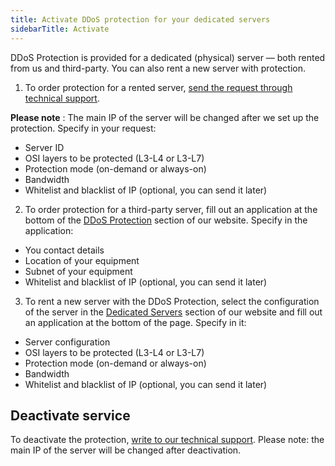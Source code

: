 ---
title: Activate DDoS protection for your dedicated servers
sidebarTitle: Activate
---

DDoS Protection is provided for a dedicated (physical) server — both rented from us and third-party. You can also rent a new server with protection.

  1. To order protection for a rented server, [send the request through technical support](/hosting/contact-our-technical-support).



**Please note** : The main IP of the server will be changed after we set up the protection. Specify in your request:

  * Server ID
  * OSI layers to be protected (L3-L4 or L3-L7)
  * Protection mode (on-demand or always-on)
  * Bandwidth
  * Whitelist and blacklist of IP (optional, you can send it later)


  2. To order protection for a third-party server, fill out an application at the bottom of the [DDoS Protection](https://gcore.com/ddos-protection-for-servers) section of our website. Specify in the application:


  * You contact details
  * Location of your equipment
  * Subnet of your equipment
  * Whitelist and blacklist of IP (optional, you can send it later)


  3. To rent a new server with the DDoS Protection, select the configuration of the server in the [Dedicated Servers](https://gcore.com/hosting/dedicated) section of our website and fill out an application at the bottom of the page. Specify in it:


  * Server configuration
  * OSI layers to be protected (L3-L4 or L3-L7)
  * Protection mode (on-demand or always-on)
  * Bandwidth
  * Whitelist and blacklist of IP (optional, you can send it later)



## Deactivate service

To deactivate the protection, [write to our technical support](/hosting/contact-our-technical-support). Please note: the main IP of the server will be changed after deactivation.